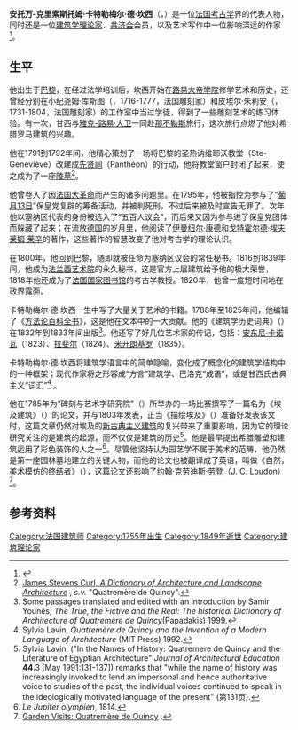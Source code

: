 {{Infobox person
| name = 卡特勒梅尔·德·坎西<br/>{{lang|fr|Quatremère de Quincy}}
| image = Antoine Quatremère de Quincy by F Bonneville.jpg
| nationality = {{F2R}}
| birth_date = {{birth date|mf=yes|1755|10|21}}
| birth_place = {{flag|Kingdom of France}}[[巴黎|巴黎]]
| death_date = {{death date and age|mf=yes|1849|12|28|1755|10|21}}
| death_place = {{F2R}}[[巴黎|巴黎]]
| occupation = [[政治家|政治家]]、[[建筑师|建筑师]]、 [[建筑理论|建筑学理论家]]
| party = 法国国民议会议员
| language = [[法语|法语]]
| awards = 
}}
'''安托万-克里索斯托姆·卡特勒梅尔·德·坎西'''（{{lang-fr|Antoine-Chrysostome Quatremère de Quincy }}，{{bd|1755年|10月21日|1849年|12月28日}}）是一位[[法国|法国]][[考古学|考古学]]界的代表人物，同时还是一位[[建筑理论|建筑学理论家]]、[[共济会|共济会]]会员，以及艺术写作中一位影响深远的作家<ref>{{Cite web |url=http://www.dictionaryofarthistorians.org/quatremeredequincya.htm |title=''Dictionary of Art Historians'': Quatremère de Quincy, Antoine Chrysôthome. |accessdate=2015-10-31 |archive-date=2010-11-27 |archive-url=https://web.archive.org/web/20101127122252/http://dictionaryofarthistorians.org/quatremeredequincya.htm |dead-url=yes }}</ref>。

== 生平 ==

他出生于[[巴黎|巴黎]]，在经过法学培训后，坎西开始在[[路易大帝中学|路易大帝学院]]修学艺术和历史，还曾经分别在小纪尧姆·库斯图（{{lang|fr|Guillaume Coustou (fils)}}，1716-1777，法国雕刻家）和皮埃尔·朱利安（{{lang|fr|Pierre Julien}}，1731-1804，法国雕刻家）的工作室中当过学徒，得到了一些雕刻艺术的练习体验。有一次，甘西与[[雅克-路易·大卫|雅克-路易·大卫]]一同赴[[那不勒斯|那不勒斯]]旅行，这次旅行点燃了他对希腊罗马建筑的兴趣。

他在1791到1792年间，他精心策划了一场将巴黎的圣热讷维耶沃教堂（Ste-Geneviève）改建成[[先贤祠|先贤祠]]（Panthéon）的行动，他将教堂窗户封闭了起来，使之成为了一座[[陵墓|陵墓]]<ref>[http://www.encyclopedia.com James Stevens Curl, ''A Dictionary of Architecture and Landscape Architecture''] {{Wayback|url=http://www.encyclopedia.com/ |date=20180128123037 }}, ''s.v.'' "Quatremère de Quincy".</ref>。

他曾卷入了因[[法国大革命|法国大革命]]而产生的诸多问题里。在1795年，他被指控为参与了“[[葡月13日|葡月13日]]”保皇党复辟的筹备活动，并被判死刑，不过后来被及时宣告无罪了。次年他以塞纳区代表的身份被选入了“五百人议会”，而后来又因为参与进了保皇党团体而躲藏了起来；在流放[[德国|德国]]的岁月里，他阅读了[[伊曼纽尔·康德|伊曼纽尔·康德]]和[[戈特霍尔德·埃夫莱姆·莱辛|戈特霍尔德·埃夫莱姆·莱辛]]的著作，这些著作的智慧改变了他对考古学的理论认识。

在1800年，他回到巴黎，随即就被任命为塞纳区议会的常任秘书。1816到1839年间，他成为[[法兰西艺术院|法兰西艺术院]]的永久秘书，这是官方上层建筑给予他的极大荣誉，1818年他还成为了[[法国国家图书馆|法国国家图书馆]]的考古学教授。1820年，他曾一度短时间地在政界露面。

卡特勒梅尔·德·坎西一生中写了大量关于艺术的书籍。1788年至1825年间，他编辑了《[[方法论百科全书|方法论百科全书]]》，这是他在文本中的一大贡献。他的《建筑学历史词典》（{{lang|fr|''Dictionnaire historique de l'Architecture'' }}）在1832年到1833年间出版<ref>Some passages translated and edited with an introduction by Samir Younés, ''The True, the Fictive and the Real: The historical Dictionary of Architecture of Quatremère de Quincy''(Papadakis) 1999.</ref>。他还写了好几位艺术家的传记，包括：[[安东尼·卡诺瓦|安东尼·卡诺瓦]]（1823）、[[拉斐尔|拉斐尔]]（1824）、[[米开朗基罗|米开朗基罗]]（1835）。

卡特勒梅尔·德·坎西将建筑学语言中的简单隐喻，变化成了概念化的建筑学结构中的一种框架；现代作家将之形容成“方言”建筑学、巴洛克“成语”，或是甘西氏古典主义“词汇”<ref>Sylvia Lavin, ''Quatremère de Quincy and the Invention of a Modern Language of Architecture'' (MIT Press) 1992.</ref>
。

他在1785年为“碑刻与艺术字研究院”（{{lang|fr|''Académie des Inscriptions et Belles-Lettres''}}）所举办的一场比赛撰写了一篇名为《埃及建筑》（{{lang|fr|''De l'Architecture Égyptienne''}}）的论文，并与1803年发表，正当《描绘埃及》（{{lang|fr|''Description de l'Égypte''}}）准备好发表该文时，这篇文章仍然对埃及的[[新古典主义建筑|新古典主义建筑]]的复兴带来了重要影响，因为它的理论研究关注的是建筑的起源，而不仅仅是建筑的历史<ref>Sylvia Lavin, ("In the Names of History: Quatremere de Quincy and the Literature of Egyptian Architecture" ''Journal of Architectural Education'' '''44'''.3 [May 1991:131-137]) remarks that "while the name of history was increasingly invoked to lend an impersonal and hence authoritative voice to studies of the past, the individual voices continued to speak in the ideologically motivated language of the present" (第131页).</ref>。他是最早提出希腊雕塑和建筑运用了彩色装饰的人之一<ref>''Le Jupiter olympien'', 1814.</ref>。尽管他坚持认为园艺学不属于美术的范畴，他仍然是第一座园林墓地建立的关键人物，而他的论文也被翻译成了英语，叫做《自然，美术模仿的终结者》（{{lang|en|''The Nature, the End and the Means of Imitation''}}），这篇论文还影响了[[约翰·克劳迪斯·劳登|约翰·克劳迪斯·劳登]]（J. C. Loudon）<ref>[http://www.gardenvisit.com/biography/antoine-chrysostome_quatremere_de_quincy Garden Visits: Quatremère de Quincy] {{Wayback|url=http://www.gardenvisit.com/biography/antoine-chrysostome_quatremere_de_quincy |date=20150907082853 }}.</ref>。

== 参考资料 ==
{{reflist}}

{{DEFAULTSORT:Quatremere De Quincy}}
[[Category:法国建筑师|Category:法国建筑师]]
[[Category:1755年出生|Category:1755年出生]]
[[Category:1849年逝世|Category:1849年逝世]]
[[Category:建筑理论家|Category:建筑理论家]]